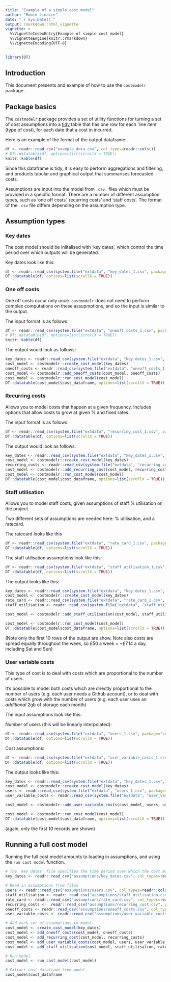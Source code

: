 ```yaml
---
title: "Example of a simple cost model"
author: "Robin Linacre"
date: "`r Sys.Date()`"
output: rmarkdown::html_vignette
vignette: >
  %\VignetteIndexEntry{Example of simple cost model}
  %\VignetteEngine{knitr::rmarkdown}
  %\VignetteEncoding{UTF-8}
---
```


```r
library(DT)

```

## Introduction

This document presents and example of how to use the `costmodelr` package.

## Package basics

The `costmodelr` package provides a set of utility functions for turning a set of cost assumptions into a [tidy](http://vita.had.co.nz/papers/tidy-data.pdf) table that has one row for each 'line item' (type of cost), for each date that a cost in incurred. 

Here is an example of the format of the output dataframe:

```r
df <- readr::read_csv("example_data.csv", col_types=readr::cols())
# DT::datatable(df, options=list(scrollX = TRUE))
knitr::kable(df)
```

Since this dataframe is tidy, it is easy to perform aggregations and filtering, and products tabular and graphical output that summarises forecasted costs.

Assumptions are input into the model from `.csv.` files which must be provided in a specific format.  There are a number of different assumption types, such as 'one off costs', recurring costs' and 'staff costs'.  The format of the `.csv` file differs depending on the assumption type.

## Assumption types


### Key dates

The cost model should be iniitalised with 'key dates', which control the time period over which outputs will be generated.

Key dates look like this:

```r

df <- readr::read_csv(system.file("extdata", "key_dates_1.csv", package="costmodelr"), col_types=readr::cols())
DT::datatable(df, options=list(scrollX = TRUE))
```

### One off costs

One off costs occur only once.  `costmodelr` does not need to perform complex computations on these assupmptions, and so the input is similar to the output.

The input format is as follows:

```r
df <- readr::read_csv(system.file("extdata", "oneoff_costs_1.csv", package="costmodelr"), col_types=readr::cols())
# DT::datatable(df, options=list(scrollX = TRUE))
knitr::kable(df)
```

The output would look as follows:

```r
key_dates <- readr::read_csv(system.file("extdata", "key_dates_1.csv", package="costmodelr"), col_types=readr::cols())
cost_model <- costmodelr::create_cost_model(key_dates)
oneoff_costs <- readr::read_csv(system.file("extdata", "oneoff_costs_1.csv", package="costmodelr"), col_types=readr::cols())
cost_model <- costmodelr::add_oneoff_costs(cost_model, oneoff_costs)
cost_model <- costmodelr::run_cost_model(cost_model)
DT::datatable(cost_model$cost_dataframe, options=list(scrollX = TRUE))
```


### Recurring costs

Allows you to model costs that happen at a given frequency. Includes options that allow costs to grow at given % and fixed rates.

The input format is as follows:

```r

df <- readr::read_csv(system.file("extdata", "recurring_cost_1.csv", package="costmodelr"), col_types=readr::cols())
DT::datatable(df, options=list(scrollX = TRUE))
```

The output would look as follows:

```r
key_dates <- readr::read_csv(system.file("extdata", "key_dates_1.csv", package="costmodelr"), col_types=readr::cols())
cost_model <- costmodelr::create_cost_model(key_dates)
recurring_costs <- readr::read_csv(system.file("extdata", "recurring_cost_1.csv", package="costmodelr"), col_types=readr::cols())
cost_model <- costmodelr::add_recurring_cost(cost_model, recurring_costs)
cost_model <- costmodelr::run_cost_model(cost_model)
DT::datatable(cost_model$cost_dataframe, options=list(scrollX = TRUE))

```

### Staff utilisation 

Allows you to model staff costs, given assumptions of staff % utilisation on the project.

Two different sets of assumptions are needed here:  % utilisation, and a ratecard.  

The ratecard looks like this

```r

df <- readr::read_csv(system.file("extdata", "rate_card_1.csv", package="costmodelr"), col_types=readr::cols())
DT::datatable(df, options=list(scrollX = TRUE))
```

The staff utilisation assumptions look like this:

```r

df <- readr::read_csv(system.file("extdata", "staff_utilisation_1.csv", package="costmodelr"), col_types=readr::cols())
DT::datatable(df, options=list(scrollX = TRUE))
```

The output looks like this:

```r
key_dates <- readr::read_csv(system.file("extdata", "key_dates_1.csv", package="costmodelr"), col_types=readr::cols())
cost_model <- costmodelr::create_cost_model(key_dates)
rate_card <- readr::read_csv(system.file("extdata", "rate_card_1.csv", package="costmodelr"), col_types=readr::cols())
staff_utilisation <- readr::read_csv(system.file("extdata", "staff_utilisation_1.csv", package="costmodelr"), col_types=readr::cols())

cost_model <- costmodelr::add_staff_utilisation(cost_model, staff_utilisation, rate_card)

cost_model <- costmodelr::run_cost_model(cost_model)
DT::datatable(cost_model$cost_dataframe, options=list(scrollX = TRUE))

```

(Note only the first 10 rows of the output are show.  Note also costs are spread equally throughout the week, so £50 a week = ~£7.14 a day, including Sat and Sun)

### User variable costs

This type of cost is to deal with costs which are proportional to the number of users. 

It's possible to model both costs which are directly proportional to the number of users (e.g. each user needs a Github account), or to deal with costs which grow with the number of users (e.g. each user uses an *additional* 2gb of storage each month)

The input assumptions look like this:

Number of users (this will be linearly interpolated):

```r

df <- readr::read_csv(system.file("extdata", "users_1.csv", package="costmodelr"), col_types=readr::cols())
DT::datatable(df, options=list(scrollX = TRUE))
```

Cost assumptions:

```r

df <- readr::read_csv(system.file("extdata", "user_variable_costs_1.csv", package="costmodelr"), col_types=readr::cols())
DT::datatable(df, options=list(scrollX = TRUE))
```

The output looks like this:

```r
key_dates <- readr::read_csv(system.file("extdata", "key_dates_1.csv", package="costmodelr"), col_types=readr::cols())
cost_model <- costmodelr::create_cost_model(key_dates)
users <- readr::read_csv(system.file("extdata", "users_1.csv", package="costmodelr"), col_types=readr::cols())
user_variable_costs <- readr::read_csv(system.file("extdata", "user_variable_costs_1.csv", package="costmodelr"), col_types=readr::cols())

cost_model <- costmodelr::add_user_variable_costs(cost_model, users, user_variable_costs)

cost_model <- costmodelr::run_cost_model(cost_model)
DT::datatable(cost_model$cost_dataframe, options=list(scrollX = TRUE))
```


(again, only the first 10 records are shown)

## Running a full cost model

Running the full cost model amounts to loading in assumptions, and using the `run cost model` function.

```r
# The 'key dates' file specifies the time period over which the cost model produces estimates
key_dates <- readr::read_csv("assumptions/key_dates.csv", col_types=readr::cols())

# Read in assumptions from files
users <- readr::read_csv("assumptions/users.csv", col_types=readr::cols())
staff_utilisation <- readr::read_csv("assumptions/staff_utilisation.csv", col_types=readr::cols())
rate_card <- readr::read_csv("assumptions/rate_card.csv", col_types=readr::cols())
recurring_costs <-  readr::read_csv("assumptions/recurring_cost.csv", col_types=readr::cols())
oneoff_costs <- readr::read_csv("assumptions/oneoff_costs.csv", col_types=readr::cols())
user_variable_costs <- readr::read_csv("assumptions/user_variable_costs.csv", col_types =readr::cols())

# Add each set of assumptions to model
cost_model <- create_cost_model(key_dates)
cost_model <- add_oneoff_costs(cost_model, oneoff_costs)
cost_model <- add_recurring_cost(cost_model, recurring_costs)
cost_model <- add_user_variable_costs(cost_model, users, user_variable_costs)
cost_model <- add_staff_utilisation(cost_model, staff_utilisation, rate_card)

# Run model
cost_model <- run_cost_model(cost_model)

# Extract cost dataframe from model
cost_model$cost_dataframe
```


